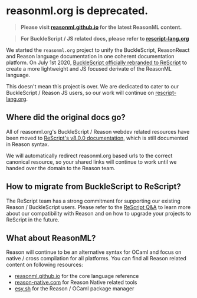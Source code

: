 # reasonml.org is deprecated.

> **Please visit [reasonml.github.io](https://reasonml.github.io/) for the latest ReasonML content.**

> **For BuckleScript / JS related docs, please refer to [rescript-lang.org](https://rescript-lang.org/docs/v8.0.0)**

We started the `reasonml.org` project to unify the BuckleScript, ReasonReact and Reason language documentation in one coherent documentation platform. On July 1st 2020, [BuckleScript officially rebranded to ReScript](https://rescript-lang.org/blog/bucklescript-is-rebranding) to create a more lightweight and JS focused derivate of the ReasonML language.

This doesn't mean this project is over. We are dedicated to cater to our BuckleScript / Reason JS users, so our work will continue on [rescript-lang.org](https://rescript-lang.org).


## Where did the original docs go?

All of reasonml.org's BuckleScript / Reason webdev related resources have been moved to [ReScript's v8.0.0 documentation](https://rescript-lang.org/docs/v8.0.0), which is still documented in Reason syntax.

<Warn>

We will automatically redirect reasonml.org based urls to the correct canonical resource, so your shared links will continue to work until we handed over the domain to the Reason team.

</Warn>

## How to migrate from BuckleScript to ReScript?

The ReScript team has a strong commitment for supporting our existing Reason / BuckleScript users. Please refer to the [ReScript Q&A](https://forum.rescript-lang.org/t/rescript-frequently-asked-questions/59) to learn more about our compatibility with Reason and on how to upgrade your projects to ReScript in the future.

## What about ReasonML?

Reason will continue to be an alternative syntax for OCaml and focus on native / cross compilation for all platforms.
You can find all Reason related content on following resources:

- [reasonml.github.io](https://reasonml.github.io/) for the core language reference
- [reason-native.com](https://reason-native.com/) for Reason Native related tools
- [esy.sh](https://esy.sh) for the Reason / OCaml package manager
